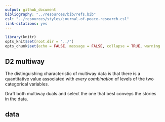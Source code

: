 ```yaml
---
output: github_document
bibliography: "../resources/bib/refs.bib" 
csl: "../resources/styles/journal-of-peace-research.csl"
link-citations: yes
---
```


```r
library(knitr)
opts_knit$set(root.dir = "../")
opts_chunk$set(echo = FALSE, message = FALSE, collapse = TRUE, warning = FALSE)
```

## D2 multiway 

The distinguishing characteristic of multiway data is that there is a quantitative value associated with *every combination* of levels of the two categorical variables. 

Draft both multiway duals and select the one that best conveys the stories in the data.

## data 





